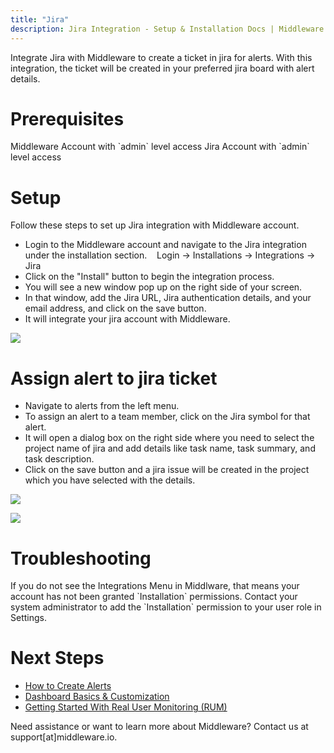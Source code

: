 ```yaml
---
title: "Jira"
description: Jira Integration - Setup & Installation Docs | Middleware
---
```


Integrate Jira with Middleware to create a ticket in jira for alerts. With this integration, the ticket will be created in your preferred jira board with alert details.

# Prerequisites

<Steps>

  <Step title="Middleware Account">
    Middleware Account with `admin` level access
  </Step>

  <Step title="Jira Account">
    Jira Account with `admin` level access
  </Step>

</Steps>

# Setup

Follow these steps to set up Jira integration with Middleware account.

-   Login to the Middleware account and navigate to the Jira integration under the installation section.
       Login -> Installations -> Integrations -> Jira
-   Click on the "Install" button to begin the integration process.
-   You will see a new window pop up on the right side of your screen.
-   In that window, add the Jira URL, Jira authentication details, and your email address, and click on the save button.
-   It will integrate your jira account with Middleware.

![](/images/integration/j1.png)

# Assign alert to jira ticket

-   Navigate to alerts from the left menu.
-   To assign an alert to a team member, click on the Jira symbol for that alert.
-   It will open a dialog box on the right side where you need to select the project name of jira and add details like task name, task summary, and task description.
-   Click on the save button and a jira issue will be created in the project which you have selected with the details.

  ![](/images/integration/j2.png)

  ![](/images/integration/j3.png)

# Troubleshooting

<Accordion title="Missing Integrations Menu">
  If you do not see the Integrations Menu in Middlware, that means your account has not been granted `Installation` permissions. Contact your system administrator to add the `Installation` permission to your user role in Settings.
</Accordion>

# Next Steps

- [How to Create Alerts](https://docs.middleware.io/workflow/alerting/setup-alert)
- [Dashboard Basics & Customization](https://docs.middleware.io/workflow/custom-dashboard/dashboard-builder-overview)
- [Getting Started With Real User Monitoring (RUM)](https://docs.middleware.io/rum/rum-overview)

<Note> Need assistance or want to learn more about Middleware? Contact us at support[at]middleware.io. </Note>